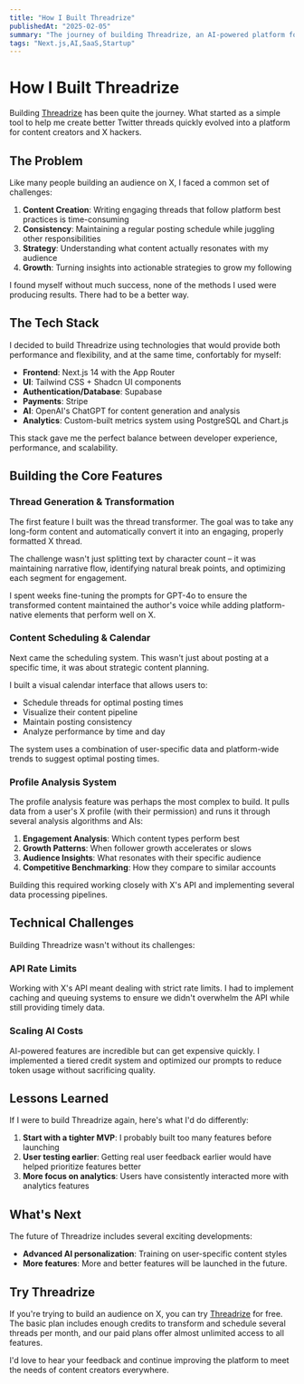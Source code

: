 ```yaml
---
title: "How I Built Threadrize"
publishedAt: "2025-02-05"
summary: "The journey of building Threadrize, an AI-powered platform for X (Twitter) users that helps create, plan, analyze, and grow their X social media presence."
tags: "Next.js,AI,SaaS,Startup"
---
```


# How I Built Threadrize

Building [Threadrize](https://threadrize.com) has been quite the journey. What started as a simple tool to help me create better Twitter threads quickly evolved into a platform for content creators and X hackers.

## The Problem

Like many people building an audience on X, I faced a common set of challenges:

1. **Content Creation**: Writing engaging threads that follow platform best practices is time-consuming
2. **Consistency**: Maintaining a regular posting schedule while juggling other responsibilities
3. **Strategy**: Understanding what content actually resonates with my audience
4. **Growth**: Turning insights into actionable strategies to grow my following

I found myself without much success, none of the methods I used were producing results. There had to be a better way.

## The Tech Stack

I decided to build Threadrize using technologies that would provide both performance and flexibility, and at the same time, confortably for myself:

- **Frontend**: Next.js 14 with the App Router
- **UI**: Tailwind CSS + Shadcn UI components
- **Authentication/Database**: Supabase
- **Payments**: Stripe
- **AI**: OpenAI's ChatGPT for content generation and analysis
- **Analytics**: Custom-built metrics system using PostgreSQL and Chart.js

This stack gave me the perfect balance between developer experience, performance, and scalability.

## Building the Core Features

### Thread Generation & Transformation

The first feature I built was the thread transformer. The goal was to take any long-form content and automatically convert it into an engaging, properly formatted X thread.

The challenge wasn't just splitting text by character count – it was maintaining narrative flow, identifying natural break points, and optimizing each segment for engagement.

I spent weeks fine-tuning the prompts for GPT-4o to ensure the transformed content maintained the author's voice while adding platform-native elements that perform well on X.

### Content Scheduling & Calendar

Next came the scheduling system. This wasn't just about posting at a specific time, it was about strategic content planning.

I built a visual calendar interface that allows users to:

- Schedule threads for optimal posting times
- Visualize their content pipeline
- Maintain posting consistency
- Analyze performance by time and day

The system uses a combination of user-specific data and platform-wide trends to suggest optimal posting times.

### Profile Analysis System

The profile analysis feature was perhaps the most complex to build. It pulls data from a user's X profile (with their permission) and runs it through several analysis algorithms and AIs:

1. **Engagement Analysis**: Which content types perform best
2. **Growth Patterns**: When follower growth accelerates or slows
3. **Audience Insights**: What resonates with their specific audience
4. **Competitive Benchmarking**: How they compare to similar accounts

Building this required working closely with X's API and implementing several data processing pipelines.

## Technical Challenges

Building Threadrize wasn't without its challenges:

### API Rate Limits

Working with X's API meant dealing with strict rate limits. I had to implement caching and queuing systems to ensure we didn't overwhelm the API while still providing timely data.

### Scaling AI Costs

AI-powered features are incredible but can get expensive quickly. I implemented a tiered credit system and optimized our prompts to reduce token usage without sacrificing quality.

## Lessons Learned

If I were to build Threadrize again, here's what I'd do differently:

1. **Start with a tighter MVP**: I probably built too many features before launching
2. **User testing earlier**: Getting real user feedback earlier would have helped prioritize features better
3. **More focus on analytics**: Users have consistently interacted more with analytics features

## What's Next

The future of Threadrize includes several exciting developments:

- **Advanced AI personalization**: Training on user-specific content styles
- **More features**: More and better features will be launched in the future.

## Try Threadrize

If you're trying to build an audience on X, you can try [Threadrize](https://threadrize.com) for free. The basic plan includes enough credits to transform and schedule several threads per month, and our paid plans offer almost unlimited access to all features.

I'd love to hear your feedback and continue improving the platform to meet the needs of content creators everywhere.
